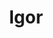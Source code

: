 ---
title: "Igor"
artist: "Tyler, The Creator"
releaseDate: 2019-05-19
rating: 10
spotifyLink: "https://open.spotify.com/album/4LH4d3cOWNNsVw41Gqt2kv"
imageUrl: "https://is1-ssl.mzstatic.com/image/thumb/Music125/v4/0c/06/05/0c060581-6242-6a2a-a677-20170f2cf8da/886447710180.jpg/600x600bb.jpg"
genre: ["Alternative Hip-Hop", "Rap"]
---